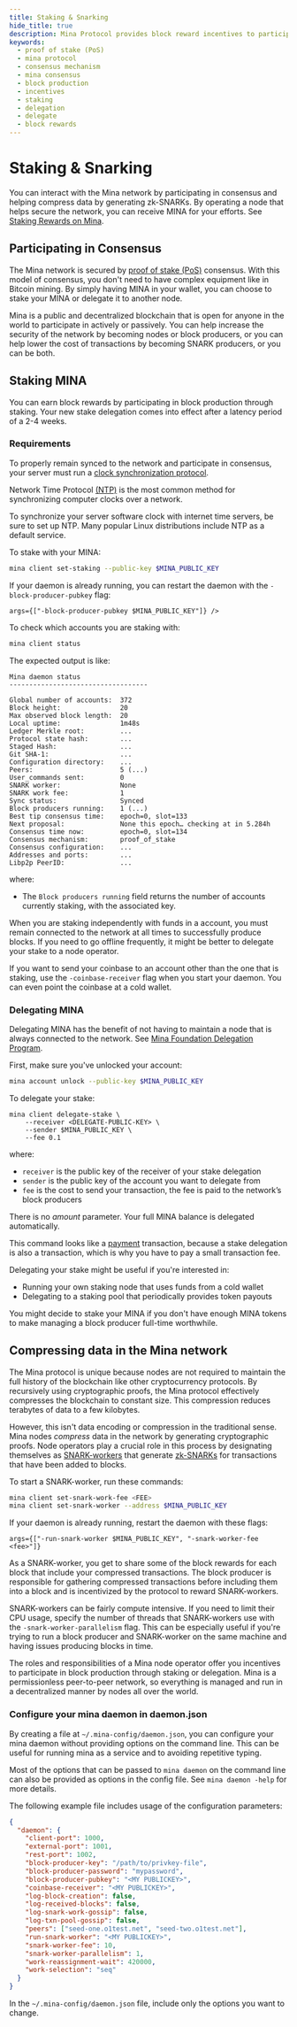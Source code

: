 ```yaml
---
title: Staking & Snarking
hide_title: true
description: Mina Protocol provides block reward incentives to participate in block production through staking or delegation.
keywords:
  - proof of stake (PoS)
  - mina protocol
  - consensus mechanism
  - mina consensus
  - block production
  - incentives
  - staking
  - delegation
  - delegate
  - block rewards
---
```


# Staking & Snarking

You can interact with the Mina network by participating in consensus and helping compress data by generating zk-SNARKs. By operating a node that helps secure the network, you can receive MINA for your efforts. See [Staking Rewards on Mina](https://minaprotocol.com/blog/staking-rewards-on-mina).

## Participating in Consensus

The Mina network is secured by [proof of stake (PoS)](/glossary#proof-of-stake-pos) consensus. With this model of consensus, you don't need to have complex equipment like in Bitcoin mining. By simply having MINA in your wallet, you can choose to stake your MINA or delegate it to another node. 

Mina is a public and decentralized blockchain that is open for anyone in the world to participate in actively or passively. You can help increase the security of the network by becoming nodes or block producers, or you can help lower the cost of transactions by becoming SNARK producers, or you can be both.

## Staking MINA

You can earn block rewards by participating in block production through staking. Your new stake delegation comes into effect after a latency period of a 2-4 weeks.

### Requirements

To properly remain synced to the network and participate in consensus, your server must run a [clock synchronization protocol](https://en.wikipedia.org/wiki/Clock_synchronization).

Network Time Protocol [(NTP)](https://en.wikipedia.org/wiki/Network_Time_Protocol) is the most common method for synchronizing computer clocks over a network. 

To synchronize your server software clock with internet time servers, be sure to set up NTP. Many popular Linux distributions include NTP as a default service.


To stake with your MINA:

```sh
mina client set-staking --public-key $MINA_PUBLIC_KEY
```

If your daemon is already running, you can restart the daemon with the `-block-producer-pubkey` flag:

```
args={["-block-producer-pubkey $MINA_PUBLIC_KEY"]} />
```

To check which accounts you are staking with:

```sh
mina client status
```

The expected output is like:

```text
Mina daemon status
-----------------------------------

Global number of accounts:  372
Block height:               20
Max observed block length:  20
Local uptime:               1m48s
Ledger Merkle root:         ...
Protocol state hash:        ...
Staged Hash:                ...
Git SHA-1:                  ...
Configuration directory:    ...
Peers:                      5 (...)
User_commands sent:         0
SNARK worker:               None
SNARK work fee:             1
Sync status:                Synced
Block producers running:    1 (...)
Best tip consensus time:    epoch=0, slot=133
Next proposal:              None this epoch… checking at in 5.284h
Consensus time now:         epoch=0, slot=134
Consensus mechanism:        proof_of_stake
Consensus configuration:    ...
Addresses and ports:        ...
Libp2p PeerID:              ...
```

where:

- The `Block producers running` field returns the number of accounts currently staking, with the associated key.

When you are staking independently with funds in a account, you must remain connected to the network at all times to successfully produce blocks. If you need to go offline frequently, it might be better to delegate your stake to a node operator.

If you want to send your coinbase to an account other than the one that is staking, use the `-coinbase-receiver` flag when you start your daemon. You can even point the coinbase at a cold wallet.

### Delegating MINA

Delegating MINA has the benefit of not having to maintain a node that is always connected to the network. See [Mina Foundation Delegation Program](/node-operators/foundation-delegation-program).

First, make sure you've unlocked your account:

```sh
mina account unlock --public-key $MINA_PUBLIC_KEY
```

To delegate your stake:

```
mina client delegate-stake \
    --receiver <DELEGATE-PUBLIC-KEY> \
    --sender $MINA_PUBLIC_KEY \
    --fee 0.1
```

where:

- `receiver` is the public key of the receiver of your stake delegation
- `sender` is the public key of the account you want to delegate from
- `fee` is the cost to send your transaction, the fee is paid to the network’s block producers

There is no _amount_ parameter. Your full MINA balance is delegated automatically.

This command looks like a [payment](/node-operators/sending-a-payment) transaction, because a stake delegation is also a transaction, which is why you have to pay a small transaction fee.

Delegating your stake might be useful if you're interested in:

- Running your own staking node that uses funds from a cold wallet
- Delegating to a staking pool that periodically provides token payouts

You might decide to stake your MINA if you don't have enough MINA tokens to make managing a block producer full-time worthwhile.

## Compressing data in the Mina network

The Mina protocol is unique because nodes are not required to maintain the full history of the blockchain like other cryptocurrency protocols. By recursively using cryptographic proofs, the Mina protocol effectively compresses the blockchain to constant size. This compression reduces terabytes of data to a few kilobytes.

However, this isn't data encoding or compression in the traditional sense. Mina nodes _compress_ data in the network by generating cryptographic proofs. Node operators play a crucial role in this process by designating themselves as [SNARK-workers](/glossary#snark-worker) that generate [zk-SNARKs](/glossary#zk-snark) for transactions that have been added to blocks.

To start a SNARK-worker, run these commands:

```sh
mina client set-snark-work-fee <FEE>
mina client set-snark-worker --address $MINA_PUBLIC_KEY
```

If your daemon is already running, restart the daemon with these flags:

```
args={["-run-snark-worker $MINA_PUBLIC_KEY", "-snark-worker-fee <fee>"]}
```

As a SNARK-worker, you get to share some of the block rewards for each block that include your compressed transactions. The block producer is responsible for gathering compressed transactions before including them into a block and is incentivized by the protocol to reward SNARK-workers.

SNARK-workers can be fairly compute intensive. If you need to limit their CPU usage, specify the number of threads that SNARK-workers use with the `-snark-worker-parallelism` flag. This can be especially useful if you're trying to run a block producer and SNARK-worker on the same machine and having issues producing blocks in time.

The roles and responsibilities of a Mina node operator offer you incentives to participate in block production through staking or delegation. Mina is a permissionless peer-to-peer network, so everything is managed and run in a decentralized manner by nodes all over the world. 

### Configure your mina daemon in daemon.json

By creating a file at `~/.mina-config/daemon.json`, you can configure your mina daemon without providing options on the command line. This can be useful for running mina as a service and to avoiding repetitive typing.

Most of the options that can be passed to `mina daemon` on the command line can also be provided as options in the config file. See `mina daemon -help` for more details. 

The following example file includes usage of the configuration parameters:

```json
{
  "daemon": {
    "client-port": 1000,
    "external-port": 1001,
    "rest-port": 1002,
    "block-producer-key": "/path/to/privkey-file",
    "block-producer-password": "mypassword",
    "block-producer-pubkey": "<MY PUBLICKEY>",
    "coinbase-receiver": "<MY PUBLICKEY>",
    "log-block-creation": false,
    "log-received-blocks": false,
    "log-snark-work-gossip": false,
    "log-txn-pool-gossip": false,
    "peers": ["seed-one.o1test.net", "seed-two.o1test.net"],
    "run-snark-worker": "<MY PUBLICKEY>",
    "snark-worker-fee": 10,
    "snark-worker-parallelism": 1,
    "work-reassignment-wait": 420000,
    "work-selection": "seq"
  }
}
```

In the `~/.mina-config/daemon.json` file, include only the options you want to change.

